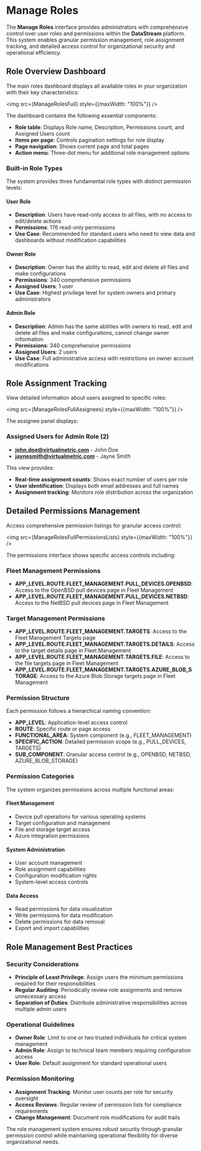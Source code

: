 
# Manage Roles

The **Manage Roles** interface provides administrators with comprehensive control over user roles and permissions within the **DataStream** platform. This system enables granular permission management, role assignment tracking, and detailed access control for organizational security and operational efficiency.

## Role Overview Dashboard

The main roles dashboard displays all available roles in your organization with their key characteristics:

<img src={ManageRolesFull} style={{maxWidth: "100%"}} />

The dashboard contains the following essential components:

- **Role table**: Displays Role name, Description, Permissions count, and Assigned Users count
- **Items per page**: Controls pagination settings for role display
- **Page navigation**: Shows current page and total pages
- **Action menu**: Three-dot menu for additional role management options

### Built-in Role Types

The system provides three fundamental role types with distinct permission levels:

#### User Role
- **Description**: Users have read-only access to all files, with no access to edit/delete actions
- **Permissions**: 176 read-only permissions
- **Use Case**: Recommended for standard users who need to view data and dashboards without modification capabilities

#### Owner Role  
- **Description**: Owner has the ability to read, edit and delete all files and make configurations
- **Permissions**: 340 comprehensive permissions
- **Assigned Users**: 1 user
- **Use Case**: Highest privilege level for system owners and primary administrators

#### Admin Role
- **Description**: Admin has the same abilities with owners to read, edit and delete all files and make configurations, cannot change owner information
- **Permissions**: 340 comprehensive permissions  
- **Assigned Users**: 2 users
- **Use Case**: Full administrative access with restrictions on owner account modifications

## Role Assignment Tracking

View detailed information about users assigned to specific roles:

<img src={ManageRolesFullAssignees} style={{maxWidth: "100%"}} />

The assignee panel displays:

### Assigned Users for Admin Role (2)
- **john.doe@virtualmetric.com** - John Doe
- **jaynesmith@virtualmetric.com** - Jayne Smith

This view provides:
- **Real-time assignment counts**: Shows exact number of users per role
- **User identification**: Displays both email addresses and full names
- **Assignment tracking**: Monitors role distribution across the organization

## Detailed Permissions Management

Access comprehensive permission listings for granular access control:

<img src={ManageRolesFullPermissionsLists} style={{maxWidth: "100%"}} />

The permissions interface shows specific access controls including:

### Fleet Management Permissions
- **APP_LEVEL.ROUTE.FLEET_MANAGEMENT.PULL_DEVICES.OPENBSD**: Access to the OpenBSD pull devices page in Fleet Management
- **APP_LEVEL.ROUTE.FLEET_MANAGEMENT.PULL_DEVICES.NETBSD**: Access to the NetBSD pull devices page in Fleet Management

### Target Management Permissions  
- **APP_LEVEL.ROUTE.FLEET_MANAGEMENT.TARGETS**: Access to the Fleet Management Targets page
- **APP_LEVEL.ROUTE.FLEET_MANAGEMENT.TARGETS.DETAILS**: Access to the target details page in Fleet Management
- **APP_LEVEL.ROUTE.FLEET_MANAGEMENT.TARGETS.FILE**: Access to the file targets page in Fleet Management
- **APP_LEVEL.ROUTE.FLEET_MANAGEMENT.TARGETS.AZURE_BLOB_STORAGE**: Access to the Azure Blob Storage targets page in Fleet Management

### Permission Structure

Each permission follows a hierarchical naming convention:
- **APP_LEVEL**: Application-level access control
- **ROUTE**: Specific route or page access
- **FUNCTIONAL_AREA**: System component (e.g., FLEET_MANAGEMENT)
- **SPECIFIC_ACTION**: Detailed permission scope (e.g., PULL_DEVICES, TARGETS)
- **SUB_COMPONENT**: Granular access control (e.g., OPENBSD, NETBSD, AZURE_BLOB_STORAGE)

### Permission Categories

The system organizes permissions across multiple functional areas:

#### Fleet Management
- Device pull operations for various operating systems
- Target configuration and management
- File and storage target access
- Azure integration permissions

#### System Administration
- User account management
- Role assignment capabilities
- Configuration modification rights
- System-level access controls

#### Data Access
- Read permissions for data visualization
- Write permissions for data modification
- Delete permissions for data removal
- Export and import capabilities

## Role Management Best Practices

### Security Considerations
- **Principle of Least Privilege**: Assign users the minimum permissions required for their responsibilities
- **Regular Auditing**: Periodically review role assignments and remove unnecessary access
- **Separation of Duties**: Distribute administrative responsibilities across multiple admin users

### Operational Guidelines
- **Owner Role**: Limit to one or two trusted individuals for critical system management
- **Admin Role**: Assign to technical team members requiring configuration access
- **User Role**: Default assignment for standard operational users

### Permission Monitoring
- **Assignment Tracking**: Monitor user counts per role for security oversight
- **Access Reviews**: Regular review of permission lists for compliance requirements
- **Change Management**: Document role modifications for audit trails

The role management system ensures robust security through granular permission control while maintaining operational flexibility for diverse organizational needs.
